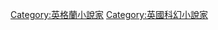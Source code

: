 {{Commonscat|Science fiction writers from the United Kingdom}}

[[Category:英格蘭小說家|Category:英格蘭小說家]]
[[Category:英國科幻小說家|Category:英國科幻小說家]]